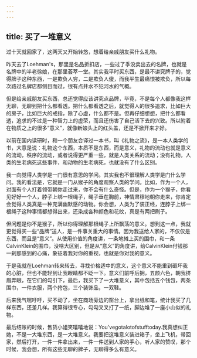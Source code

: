 ```yaml
---
---
---
```

title: 买了一堆意义
---




过十天就回家了，这两天又开始转悠，想着给亲戚朋友买什么礼物。

昨天去了Loehman's，那里是名品折扣店，一些过了季没卖出去的名牌，也就是名牌中的半老徐娘，在那里荟萃一堂。其实我平时买东西，是最不讲究牌子的，觉得牌子这种东西，一是欺负人穷，二是欺负人傻，而我平生最痛恨被欺负，所以每次路过名牌店都侧目而过，很有点井水不犯河水的气概。

但是给亲戚朋友买东西，总还觉得应该讲究点品牌，毕竟，不是每个人都像我这样无聊，无聊到把什么都看透。把什么都看透之后，就觉得人的很多追求，比如巨大的房子，比如巨大的戒指，除了心虚，什么都不是。但再仔细想想，把什么都看透，追求的不过是一种智力上的虚荣，而且还伤害了自己活下去的兴致。所以附着在物质之上的很多“意义”，就像新娘头上的红头盖，还是不掀开来才好。

以前在国内读研时，和一个朋友合译过一本书，叫《礼物之流》，是一本人类学的书，大意是说：礼物这个东西，本质不是东西，而是意义，礼物的流动也就是意义的流动，秩序的流动，或者说得更严重一些，就是人类关系的流动；没有礼物，人类的生老病死这些事件，和动物的生老病死，也就没有了什么区别。

我一向觉得人类学是一门很有意思的学问。其实我也不很理解人类学是门什么学问。我的看法是，它就是一门从猴子的角度观察人类的学问。比如，作为一个人，对面有个人打着领带朝你走过来，你不会有什么奇怪。但是，作为一个猴子，你看见好好一个人，脖子上绑一根绳子，绳子垂在胸前，神情肃穆地朝你走来，你肯定会觉得人类真是一种充满幽默感的动物。你会想，人类为了装正经，连脖子上绑一根绳子这种事情都想得出来，还染成各种颜色和花纹，真是有两把刷子。

但问题是你不是猴子，所以你得理解那根绳子上所飘荡的意义。想到这一点，我就更觉得买一些“品牌”送人，是一件事关重大的事情。因为我送给人家的，不仅仅是东西，而且是“意义”。从使用价值的角度讲，一条地摊上买的围巾，和一条CalvinKlein的围巾，没啥大区别，但是从“意义”的角度讲，给CalvinKlein付钱那一刹那感到的心痛，象征着我对你的重视，也就是你对我的意义。

于是我就在Loehman转来转去，寻找价格适中的意义，这个意义不能重到砸坏我的心脏，但也不能轻到让我眼睛都不眨一下。意义们前呼后拥，五颜六色，朝我挤眉弄眼，在它们的勾引下，最后，我买下了一大堆意义，其中包括五个钱包，两条围巾，一件衣服，两个挎包，三个装饰品，一双鞋。

后来我气喘吁吁，买不动了，坐在商场旁边的窗台上，拿出纸和笔，统计我买了几样东西，还差几样。我算得很专心，勾勾叉叉打了一纸，脚边堆了一座小山似的礼物。

最后结账的时候，售货小姐笑嘻嘻地说：You'vegotalotofstufftoday.我真想纠正她，不是一大堆东西，是一大堆意义。我要把这堆意义装进箱子，坐上飞机，带回家，然后打开，一件一件拿出来，一件一件送到人家的手心，听人家的赞叹，那个时候，我会想，所有这些无聊的牌子，无聊得多么有意义。